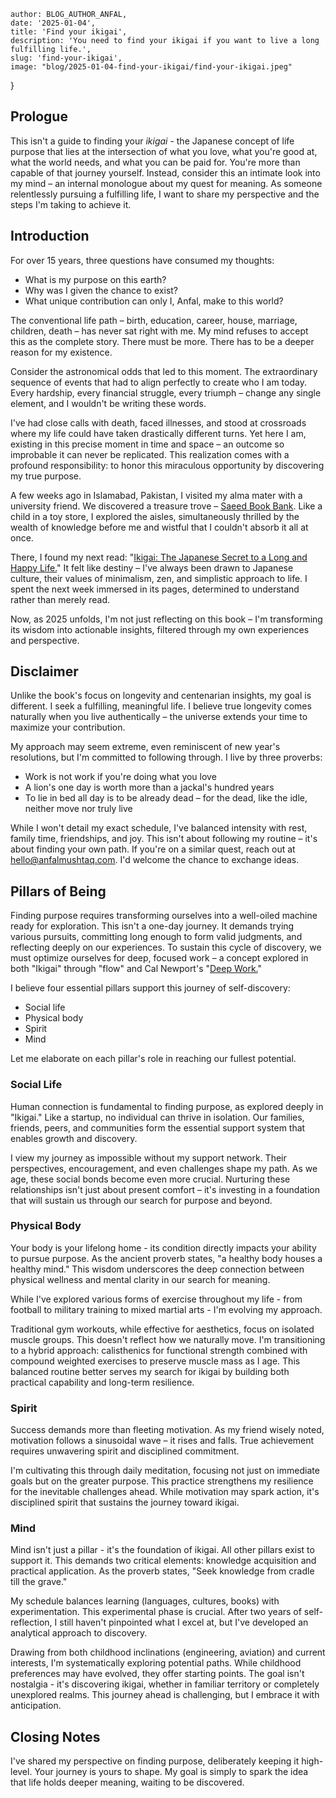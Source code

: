 
    author: BLOG_AUTHOR_ANFAL,
    date: '2025-01-04',
    title: 'Find your ikigai',
    description: 'You need to find your ikigai if you want to live a long fulfilling life.',
    slug: 'find-your-ikigai',
    image: "blog/2025-01-04-find-your-ikigai/find-your-ikigai.jpeg"
}


<BlogImage src="blog/2025-01-04-find-your-ikigai/find-your-ikigai.jpeg" alt="Ikigai diagram" />

## Prologue

This isn't a guide to finding your *ikigai* - the Japanese concept of life purpose that lies at the intersection of what you love, what you're good at, what the world needs, and what you can be paid for. You're more than capable of that journey yourself.
Instead, consider this an intimate look into my mind – an internal monologue about my quest for meaning.
As someone relentlessly pursuing a fulfilling life, I want to share my perspective and the steps I'm taking to achieve it.

## Introduction

For over 15 years, three questions have consumed my thoughts:

- What is my purpose on this earth?
- Why was I given the chance to exist?
- What unique contribution can only I, Anfal, make to this world?

The conventional life path – birth, education, career, house, marriage, children, death – has never sat right with me.
My mind refuses to accept this as the complete story. There must be more. There has to be a deeper reason for my existence.

Consider the astronomical odds that led to this moment. The extraordinary sequence of events that had to align perfectly to create who I am today.
Every hardship, every financial struggle, every triumph – change any single element, and I wouldn't be writing these words.

I've had close calls with death, faced illnesses, and stood at crossroads where my life could have taken drastically different turns.
Yet here I am, existing in this precise moment in time and space – an outcome so improbable it can never be replicated.
This realization comes with a profound responsibility: to honor this miraculous opportunity by discovering my true purpose.

A few weeks ago in Islamabad, Pakistan, I visited my alma mater with a university friend.
We discovered a treasure trove – <a href="http://saeedbookbank.com/" target="_blank">Saeed Book Bank</a>.
Like a child in a toy store, I explored the aisles, simultaneously thrilled by the wealth of knowledge before me and wistful that I couldn't absorb it all at once.

There, I found my next read: "<a href="https://www.amazon.ca/Ikigai-Japanese-Secret-Long-Happy/dp/0143130722" target="_blank">Ikigai: The Japanese Secret to a Long and Happy Life.</a>"
It felt like destiny – I've always been drawn to Japanese culture, their values of minimalism, zen, and simplistic approach to life.
I spent the next week immersed in its pages, determined to understand rather than merely read.

Now, as 2025 unfolds, I'm not just reflecting on this book – I'm transforming its wisdom into actionable insights, filtered through my own experiences and perspective.

## Disclaimer

Unlike the book's focus on longevity and centenarian insights, my goal is different. I seek a fulfilling, meaningful life.
I believe true longevity comes naturally when you live authentically – the universe extends your time to maximize your contribution.

My approach may seem extreme, even reminiscent of new year's resolutions, but I'm committed to following through. I live by three proverbs:

- Work is not work if you're doing what you love
- A lion's one day is worth more than a jackal's hundred years
- To lie in bed all day is to be already dead – for the dead, like the idle, neither move nor truly live

While I won't detail my exact schedule, I've balanced intensity with rest, family time, friendships, and joy.
This isn't about following my routine – it's about finding your own path.
If you're on a similar quest, reach out at hello@anfalmushtaq.com. I'd welcome the chance to exchange ideas.

## Pillars of Being

Finding purpose requires transforming ourselves into a well-oiled machine ready for exploration. This isn't a one-day journey.
It demands trying various pursuits, committing long enough to form valid judgments, and reflecting deeply on our experiences.
To sustain this cycle of discovery, we must optimize ourselves for deep, focused work – a concept explored in both "Ikigai" through "flow" and Cal Newport's "<a href="https://www.amazon.ca/Deep-Work-Focused-Success-Distracted/dp/1455586692" target="_blank">Deep Work.</a>"

I believe four essential pillars support this journey of self-discovery:

- Social life
- Physical body
- Spirit
- Mind

Let me elaborate on each pillar's role in reaching our fullest potential.

### Social Life

Human connection is fundamental to finding purpose, as explored deeply in "Ikigai." Like a startup, no individual can thrive in isolation.
Our families, friends, peers, and communities form the essential support system that enables growth and discovery.

I view my journey as impossible without my support network. Their perspectives, encouragement, and even challenges shape my path.
As we age, these social bonds become even more crucial. Nurturing these relationships isn't just about present comfort – it's investing in a foundation that will sustain us through our search for purpose and beyond.

### Physical Body

Your body is your lifelong home - its condition directly impacts your ability to pursue purpose.
As the ancient proverb states, "a healthy body houses a healthy mind." This wisdom underscores the deep connection between physical wellness and mental clarity in our search for meaning.

While I've explored various forms of exercise throughout my life - from football to military training to mixed martial arts - I'm evolving my approach.

Traditional gym workouts, while effective for aesthetics, focus on isolated muscle groups.
This doesn't reflect how we naturally move. I'm transitioning to a hybrid approach: calisthenics for functional strength combined with compound weighted exercises to preserve muscle mass as I age.
This balanced routine better serves my search for ikigai by building both practical capability and long-term resilience.

### Spirit

Success demands more than fleeting motivation. As my friend wisely noted, motivation follows a sinusoidal wave – it rises and falls.
True achievement requires unwavering spirit and disciplined commitment.

I'm cultivating this through daily meditation, focusing not just on immediate goals but on the greater purpose.
This practice strengthens my resilience for the inevitable challenges ahead.
While motivation may spark action, it's disciplined spirit that sustains the journey toward ikigai.

### Mind

Mind isn't just a pillar - it's the foundation of ikigai. All other pillars exist to support it.
This demands two critical elements: knowledge acquisition and practical application. As the proverb states, "Seek knowledge from cradle till the grave."

My schedule balances learning (languages, cultures, books) with experimentation. This experimental phase is crucial.
After two years of self-reflection, I still haven't pinpointed what I excel at, but I've developed an analytical approach to discovery.

Drawing from both childhood inclinations (engineering, aviation) and current interests, I'm systematically exploring potential paths.
While childhood preferences may have evolved, they offer starting points. The goal isn't nostalgia - it's discovering ikigai, whether in familiar territory or completely unexplored realms.
This journey ahead is challenging, but I embrace it with anticipation.

## Closing Notes

I've shared my perspective on finding purpose, deliberately keeping it high-level. Your journey is yours to shape.
My goal is simply to spark the idea that life holds deeper meaning, waiting to be discovered.

<BlogImage src="blog/2025-01-04-find-your-ikigai/find-your-ikigai-words.jpeg" alt="Find your Ikigai" />